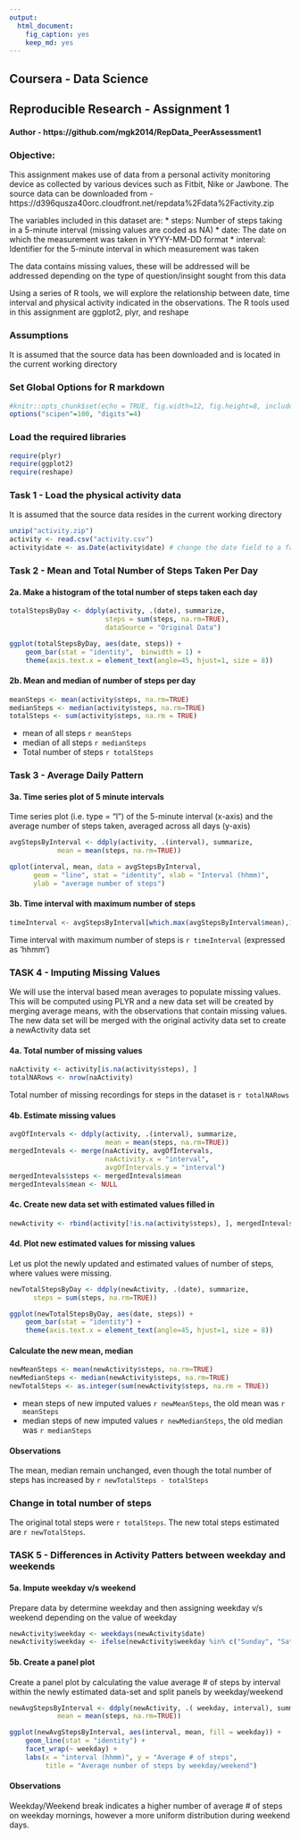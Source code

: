 ```yaml
---
output:
  html_document:
    fig_caption: yes
    keep_md: yes
---
```

## Coursera - Data Science 
## Reproducible Research - Assignment 1
#### Author - https://github.com/mgk2014/RepData_PeerAssessment1 


### Objective: 
This assignment makes use of data from a personal activity monitoring device as collected by various devices such as Fitbit, Nike or Jawbone. The source data can be downloaded from - https://d396qusza40orc.cloudfront.net/repdata%2Fdata%2Factivity.zip

The variables included in this dataset are:
* steps: Number of steps taking in a 5-minute interval (missing values are coded as NA)
* date: The date on which the measurement was taken in YYYY-MM-DD format
* interval: Identifier for the 5-minute interval in which measurement was taken

The data contains missing values, these will be addressed will be addressed depending on the type of question/insight sought from this data

Using a series of R tools, we will explore the relationship between date, time interval and physical activity indicated in the observations. The R tools used in this assignment are ggplot2, plyr, and reshape

### Assumptions
It is assumed that the source data has been downloaded and is located in the current working directory

### Set Global Options for R markdown

```r
#knitr::opts_chunk$set(echo = TRUE, fig.width=12, fig.height=8, include=TRUE, results=TRUE)
options("scipen"=100, "digits"=4)
```

### Load the required libraries

```r
require(plyr)
require(ggplot2)
require(reshape)
```

### Task 1 - Load the physical activity data

It is assumed that the source data resides in the current working directory

```r
unzip("activity.zip")
activity <- read.csv("activity.csv")
activity$date <- as.Date(activity$date) # change the date field to a factor variable
```

### Task 2 - Mean and Total Number of Steps Taken Per Day

#### 2a. Make a histogram of the total number of steps taken each day

```r
totalStepsByDay <- ddply(activity, .(date), summarize, 
                        steps = sum(steps, na.rm=TRUE),
                        dataSource = "Original Data")

ggplot(totalStepsByDay, aes(date, steps)) + 
    geom_bar(stat = "identity",  binwidth = 1) + 
    theme(axis.text.x = element_text(angle=45, hjust=1, size = 8))
```

#### 2b. Mean and median of number of steps per day

```r
meanSteps <- mean(activity$steps, na.rm=TRUE)
medianSteps <- median(activity$steps, na.rm=TRUE)
totalSteps <- sum(activity$steps, na.rm = TRUE)
```

* mean of all steps ```r meanSteps```
* median of all steps ```r medianSteps```
* Total number of steps ```r totalSteps```

### Task 3 - Average Daily Pattern

#### 3a. Time series plot of 5 minute intervals

Time series plot (i.e. type = "l") of the 5-minute interval (x-axis) and the average number of steps taken, averaged across all days (y-axis)

```r
avgStepsByInterval <- ddply(activity, .(interval), summarize, 
            mean = mean(steps, na.rm=TRUE))

qplot(interval, mean, data = avgStepsByInterval, 
      geom = "line", stat = "identity", xlab = "Interval (hhmm)", 
      ylab = "average number of steps")
```

#### 3b. Time interval with maximum number of steps

```r
timeInterval <- avgStepsByInterval[which.max(avgStepsByInterval$mean),1]
```
Time interval with maximum number of steps is `r timeInterval` (expressed as 'hhmm')

### TASK 4 - Imputing Missing Values

We will use the interval based mean averages to populate missing values. This will be computed using PLYR and a new data set will be created by merging average means, with the observations that contain missing values. The new data set will be merged with the original activity data set to create a newActivity data set

#### 4a. Total number of missing values

```r
naActivity <- activity[is.na(activity$steps), ]
totalNARows <- nrow(naActivity)
```
Total number of missing recordings for steps in the dataset is `r totalNARows`

#### 4b. Estimate missing values

```r
avgOfIntervals <- ddply(activity, .(interval), summarize, 
                        mean = mean(steps, na.rm=TRUE))
mergedIntevals <- merge(naActivity, avgOfIntervals, 
                        naActivity.x = "interval",
                        avgOfIntervals.y = "interval")
mergedIntevals$steps <- mergedIntevals$mean
mergedIntevals$mean <- NULL
```

#### 4c. Create new data set with estimated values filled in
```r
newActivity <- rbind(activity[!is.na(activity$steps), ], mergedIntevals )
```

#### 4d. Plot new estimated values for missing values
Let us plot the newly updated and estimated values of number of steps, where values were missing.
```r
newTotalStepsByDay <- ddply(newActivity, .(date), summarize, 
      steps = sum(steps, na.rm=TRUE))

ggplot(newTotalStepsByDay, aes(date, steps)) + 
    geom_bar(stat = "identity") + 
    theme(axis.text.x = element_text(angle=45, hjust=1, size = 8))
```

#### Calculate the new mean, median 
```r
newMeanSteps <- mean(newActivity$steps, na.rm=TRUE)
newMedianSteps <- median(newActivity$steps, na.rm=TRUE)
newTotalSteps <- as.integer(sum(newActivity$steps, na.rm = TRUE))
```

* mean steps of new imputed values ```r newMeanSteps```, the old mean was ```r meanSteps```
* median steps of new imputed values ```r newMedianSteps```, the old median was ```r medianSteps```

#### Observations
The mean, median remain unchanged, even though the total number of steps has increased by ```r newTotalSteps - totalSteps```

### Change in total number of steps
The original total steps were `r totalSteps`. The new total steps estimated are `r newTotalSteps`.

### TASK 5 - Differences in Activity Patters between weekday and weekends

#### 5a. Impute weekday v/s weekend

Prepare data by determine weekday and then assigning weekday v/s weekend depending on the value of weekday

```r
newActivity$weekday <- weekdays(newActivity$date)
newActivity$weekday <- ifelse(newActivity$weekday %in% c("Sunday", "Saturday"), "Weekend", "Weekday")
```

#### 5b. Create a panel plot

Create a panel plot by calculating the value average # of steps by interval within the newly estimated data-set and split panels by weekday/weekend

```r
newAvgStepsByInterval <- ddply(newActivity, .( weekday, interval), summarize, 
            mean = mean(steps, na.rm=TRUE))

ggplot(newAvgStepsByInterval, aes(interval, mean, fill = weekday)) +
    geom_line(stat = "identity") +
    facet_wrap(~ weekday) + 
    labs(x = "interval (hhmm)", y = "Average # of steps",
         title = "Average number of steps by weekday/weekend")

```

#### Observations
Weekday/Weekend break indicates a higher number of average # of steps on weekday mornings, however a more uniform distribution during weekend days.